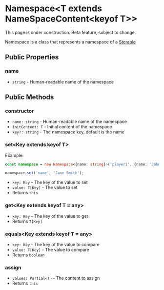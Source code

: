 
# Namespace\<T extends NameSpaceContent\<keyof T\>\>

<Callout type="warning" emoji="⚠️">
    This page is under construction.
</Callout>

<Callout type="warning" emoji="⚠️">
    Beta feature, subject to change.
</Callout>

Namespace is a class that represents a namespace of a [Storable](../storable)

## Public Properties

### name

- `string` - Human-readable name of the namespace

## Public Methods

### constructor

<Steps>

- `name: string` - Human-readable name of the namespace
- `initContent: T` - Initial content of the namespace
- `key?: string` - The namespace key, default is the name

</Steps>

### set\<Key extends keyof T\>

<Steps>

Example:
```typescript
const namespace = new Namespace<{name: string}>('player1', {name: 'John Doe'});

namespace.set('name', 'Jane Smith');
```

- `key: Key` - The key of the value to set
- `value: T[Key]` - The value to set
- Returns `this`

</Steps>

### get\<Key extends keyof T = any\>

<Steps>

- `key: Key` - The key of the value to get
- Returns `T[Key]`

</Steps>

### equals\<Key extends keyof T = any\>

<Steps>

- `key: Key` - The key of the value to compare
- `value: T[Key]` - The value to compare
- Returns `boolean`

</Steps>

### assign

<Steps>

- `values: Partial<T>` - The content to assign
- Returns `this`

</Steps>

